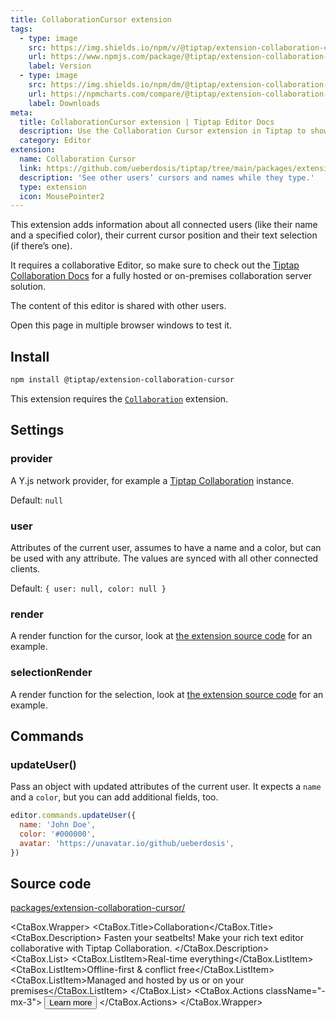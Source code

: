 ```yaml
---
title: CollaborationCursor extension
tags:
  - type: image
    src: https://img.shields.io/npm/v/@tiptap/extension-collaboration-cursor.svg?label=version
    url: https://www.npmjs.com/package/@tiptap/extension-collaboration-cursor
    label: Version
  - type: image
    src: https://img.shields.io/npm/dm/@tiptap/extension-collaboration-cursor.svg
    url: https://npmcharts.com/compare/@tiptap/extension-collaboration-cursor?minimal=true
    label: Downloads
meta:
  title: CollaborationCursor extension | Tiptap Editor Docs
  description: Use the Collaboration Cursor extension in Tiptap to show other user’s cursors and their names while they type. More in the docs!
  category: Editor
extension:
  name: Collaboration Cursor
  link: https://github.com/ueberdosis/tiptap/tree/main/packages/extension-collaboration-cursor
  description: 'See other users’ cursors and names while they type.'
  type: extension
  icon: MousePointer2
---
```



This extension adds information about all connected users (like their name and a specified color), their current cursor position and their text selection (if there’s one).

It requires a collaborative Editor, so make sure to check out the [Tiptap Collaboration Docs](/collaboration/getting-started/overview) for a fully hosted or on-premises collaboration server solution.

<Callout title="Public Demo" variant="warning">
  The content of this editor is shared with other users.
</Callout>

<CodeDemo path="/Extensions/CollaborationCursor?hideSource" />
<CodeDemo path="/Extensions/CollaborationCursor" />

Open this page in multiple browser windows to test it.

## Install

```bash
npm install @tiptap/extension-collaboration-cursor
```

This extension requires the [`Collaboration`](/collaboration/getting-started/overview) extension.

## Settings

### provider

A Y.js network provider, for example a [Tiptap Collaboration](/collaboration/getting-started/overview) instance.

Default: `null`

### user

Attributes of the current user, assumes to have a name and a color, but can be used with any attribute. The values are synced with all other connected clients.

Default: `{ user: null, color: null }`

### render

A render function for the cursor, look at [the extension source code](https://github.com/ueberdosis/tiptap/blob/main/packages/extension-collaboration-cursor/) for an example.

### selectionRender

A render function for the selection, look at [the extension source code](https://github.com/ueberdosis/tiptap/blob/main/packages/extension-collaboration-cursor/) for an example.

## Commands

### updateUser()

Pass an object with updated attributes of the current user. It expects a `name` and a `color`, but you can add additional fields, too.

```js
editor.commands.updateUser({
  name: 'John Doe',
  color: '#000000',
  avatar: 'https://unavatar.io/github/ueberdosis',
})
```

## Source code

[packages/extension-collaboration-cursor/](https://github.com/ueberdosis/tiptap/blob/main/packages/extension-collaboration-cursor/)

<CtaBox.Wrapper>
  <CtaBox.Title>Collaboration</CtaBox.Title>
  <CtaBox.Description>
    Fasten your seatbelts! Make your rich text editor collaborative with Tiptap Collaboration.
  </CtaBox.Description>
  <CtaBox.List>
    <CtaBox.ListItem>Real-time everything</CtaBox.ListItem>
    <CtaBox.ListItem>Offline-first & conflict free</CtaBox.ListItem>
    <CtaBox.ListItem>Managed and hosted by us or on your premises</CtaBox.ListItem>
  </CtaBox.List>
  <CtaBox.Actions className="-mx-3">
    <Button className="text-white/80 hover:text-white/100" variant="tertiary" asChild>
      <VersionedLink href="/collaboration/getting-started/overview">
        Learn more
        <ArrowRightIcon className="w-4 h-4" />
      </VersionedLink>
    </Button>
  </CtaBox.Actions>
</CtaBox.Wrapper>
